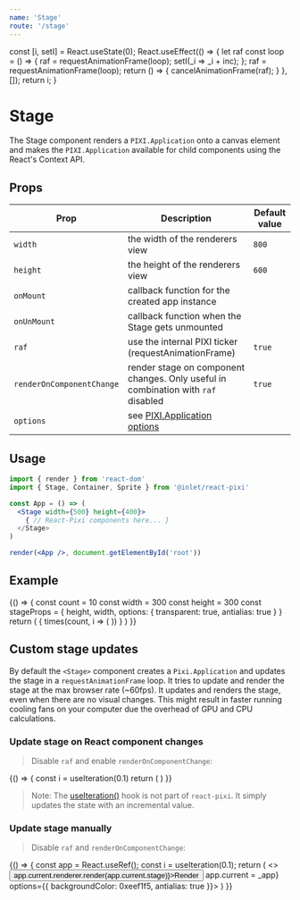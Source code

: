 ```yaml
---
name: 'Stage'
route: '/stage'
---
```



  const [i, setI] = React.useState(0);
  React.useEffect(() => {
    let raf
    const loop = () => {
      raf = requestAnimationFrame(loop);
      setI(_i => _i + inc);
    };
    raf = requestAnimationFrame(loop);
    return () => {
      cancelAnimationFrame(raf);
    }
  }, []);
  return i;
}

# Stage

The Stage component renders a `PIXI.Application` onto a canvas element and makes the `PIXI.Application` available for child components using the React's Context API.

## Props

| Prop  | Description | Default value |
| ------------- | ------------- | ------------- |
| `width`  | the width of the renderers view  | `800` |
| `height`  | the height of the renderers view  | `600` |
| `onMount`  | callback function for the created app instance  | |
| `onUnMount`  | callback function when the Stage gets unmounted  | |
| `raf`  | use the internal PIXI ticker (requestAnimationFrame)  | `true` |
| `renderOnComponentChange` |  render stage on component changes. Only useful in combination with `raf` disabled | `true` |
| `options` | see [PIXI.Application options](https://pixijs.download/release/docs/PIXI.Application.html) | |

## Usage

```jsx
import { render } from 'react-dom'
import { Stage, Container, Sprite } from '@inlet/react-pixi'

const App = () => (
  <Stage width={500} height={400}>
    { // React-Pixi components here... }
  </Stage>
)

render(<App />, document.getElementById('root'))
```

## Example

<Playground>
  {() => {
    const count = 10
    const width = 300
    const height = 300
    const stageProps = {
      height,
      width,
      options: {
        transparent: true,
        antialias: true
      }
    }
    return (
      <Stage
        {...stageProps}
      >
        {
          times(count, i => (
            <Sprite key={i}
                    image="https://s3-us-west-2.amazonaws.com/s.cdpn.io/693612/coin.png"
                    scale={(360/count) * 0.004}
                    anchor={0.5}
                    rotation={(i * (360/count)) * (Math.PI / 180)}
                    x={width/2 + Math.cos((i * (360/count)) * (Math.PI / 180)) * 100}
                    y={height/2 + Math.sin((i * (360/count)) * (Math.PI / 180)) * 100}  />
          ))
        }
      </Stage>
    )
  }}
</Playground>

## Custom stage updates

By default the `<Stage>` component creates a `Pixi.Application` and updates the stage in a `requestAnimationFrame` loop.
It tries to update and render the stage at the max browser rate (~60fps).
It updates and renders the stage, even when there are no visual changes.
This might result in faster running cooling fans on your computer due the overhead of GPU and CPU calculations.

### Update stage on React component changes

> Disable `raf` and enable `renderOnComponentChange`:

<Playground>
  {() => {
     const i = useIteration(0.1)
     return (
       <Stage
         width={300}
         height={300}
         raf={false}
         renderOnComponentChange={true}
         options={{ backgroundColor: 0xeef1f5, antialias: true }}
       >
         <Sprite
           anchor={[-(2 + Math.sin(i/5) * 2), 0.5]}
           position={150}
           rotation={(Math.PI/180) * 90 + -i}
           image="https://s3-us-west-2.amazonaws.com/s.cdpn.io/693612/IaUrttj.png"
         />
       </Stage>
    )
  }}
</Playground>

> Note: The [useIteration()](https://gist.github.com/inlet/12b38a1cab2d14236692a2844d972290) hook is not part of `react-pixi`.
> It simply updates the state with an incremental value.

### Update stage manually

> Disable `raf` and `renderOnComponentChange`:

<Playground>
  {() => {
    const app = React.useRef();
    const i = useIteration(0.1);
    return (
      <>
        <button onClick={() => app.current.renderer.render(app.current.stage)}>Render</button>
        <Stage
          width={300}
          height={300}
          raf={false}
          renderOnComponentChange={false}
          onMount={_app => app.current = _app}
          options={{ backgroundColor: 0xeef1f5, antialias: true }}>
          <Sprite
              anchor={0.5}
              position={[150 + Math.cos(i) * 50, 150]}
              rotation={i}
              image="https://s3-us-west-2.amazonaws.com/s.cdpn.io/693612/IaUrttj.png"
          />
        </Stage>
      </>
    )
  }}
</Playground>
